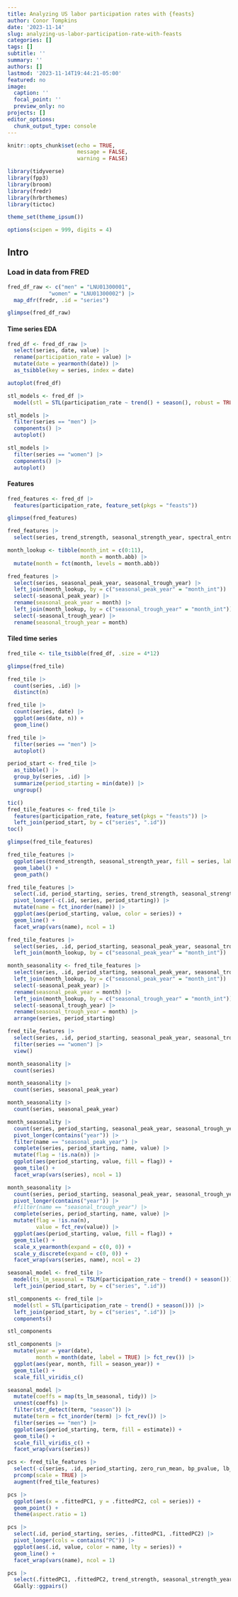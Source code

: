 ```yaml
---
title: Analyzing US labor participation rates with {feasts}
author: Conor Tompkins
date: '2023-11-14'
slug: analyzing-us-labor-participation-rate-with-feasts
categories: []
tags: []
subtitle: ''
summary: ''
authors: []
lastmod: '2023-11-14T19:44:21-05:00'
featured: no
image:
  caption: ''
  focal_point: ''
  preview_only: no
projects: []
editor_options: 
  chunk_output_type: console
---
```


```r
knitr::opts_chunk$set(echo = TRUE,
                      message = FALSE,
                      warning = FALSE)
```

```r
library(tidyverse)
library(fpp3)
library(broom)
library(fredr)
library(hrbrthemes)
library(tictoc)

theme_set(theme_ipsum())

options(scipen = 999, digits = 4)
```

## Intro

### Load in data from FRED

```r
fred_df_raw <- c("men" = "LNU01300001",
             "women" = "LNU01300002") |> 
  map_dfr(fredr, .id = "series")

glimpse(fred_df_raw)
```

#### Time series EDA

```r
fred_df <- fred_df_raw |> 
  select(series, date, value) |> 
  rename(participation_rate = value) |> 
  mutate(date = yearmonth(date)) |> 
  as_tsibble(key = series, index = date)

autoplot(fred_df)
```

```r
stl_models <- fred_df |> 
  model(stl = STL(participation_rate ~ trend() + season(), robust = TRUE))

stl_models |> 
  filter(series == "men") |> 
  components() |> 
  autoplot()

stl_models |> 
  filter(series == "women") |> 
  components() |> 
  autoplot()
```

#### Features

```r
fred_features <- fred_df |>
  features(participation_rate, feature_set(pkgs = "feasts"))

glimpse(fred_features)
```

```r
fred_features |> 
  select(series, trend_strength, seasonal_strength_year, spectral_entropy)
```

```r
month_lookup <- tibble(month_int = c(0:11),
                       month = month.abb) |> 
  mutate(month = fct(month, levels = month.abb))

fred_features |> 
  select(series, seasonal_peak_year, seasonal_trough_year) |> 
  left_join(month_lookup, by = c("seasonal_peak_year" = "month_int")) |> 
  select(-seasonal_peak_year) |> 
  rename(seasonal_peak_year = month) |> 
  left_join(month_lookup, by = c("seasonal_trough_year" = "month_int")) |> 
  select(-seasonal_trough_year) |> 
  rename(seasonal_trough_year = month)
```

#### Tiled time series

```r
fred_tile <- tile_tsibble(fred_df, .size = 4*12)

glimpse(fred_tile)

fred_tile |> 
  count(series, .id) |> 
  distinct(n)

fred_tile |> 
  count(series, date) |> 
  ggplot(aes(date, n)) +
  geom_line()

fred_tile |>
  filter(series == "men") |> 
  autoplot()
```

```r
period_start <- fred_tile |> 
  as_tibble() |> 
  group_by(series, .id) |> 
  summarize(period_starting = min(date)) |> 
  ungroup()

tic()
fred_tile_features <- fred_tile |>
  features(participation_rate, feature_set(pkgs = "feasts")) |> 
  left_join(period_start, by = c("series", ".id"))
toc()

glimpse(fred_tile_features)
```

```r
fred_tile_features |> 
  ggplot(aes(trend_strength, seasonal_strength_year, fill = series, label = .id)) +
  geom_label() +
  geom_path()
```

```r
fred_tile_features |> 
  select(.id, period_starting, series, trend_strength, seasonal_strength_year, spectral_entropy) |> 
  pivot_longer(-c(.id, series, period_starting)) |> 
  mutate(name = fct_inorder(name)) |> 
  ggplot(aes(period_starting, value, color = series)) +
  geom_line() +
  facet_wrap(vars(name), ncol = 1)
```

```r
fred_tile_features |> 
  select(series, .id, period_starting, seasonal_peak_year, seasonal_trough_year) |> 
  left_join(month_lookup, by = c("seasonal_peak_year" = "month_int"))

month_seasonality <- fred_tile_features |> 
  select(series, .id, period_starting, seasonal_peak_year, seasonal_trough_year) |> 
  left_join(month_lookup, by = c("seasonal_peak_year" = "month_int")) |> 
  select(-seasonal_peak_year) |> 
  rename(seasonal_peak_year = month) |> 
  left_join(month_lookup, by = c("seasonal_trough_year" = "month_int")) |> 
  select(-seasonal_trough_year) |> 
  rename(seasonal_trough_year = month) |> 
  arrange(series, period_starting)

fred_tile_features |> 
  select(series, .id, period_starting, seasonal_peak_year, seasonal_trough_year) |> 
  filter(series == "women") |> 
  view()

month_seasonality |> 
  count(series)

month_seasonality |> 
  count(series, seasonal_peak_year)

month_seasonality |> 
  count(series, seasonal_peak_year)

month_seasonality |> 
  count(series, period_starting, seasonal_peak_year, seasonal_trough_year) |> 
  pivot_longer(contains("year")) |> 
  filter(name == "seasonal_peak_year") |> 
  complete(series, period_starting, name, value) |> 
  mutate(flag = !is.na(n)) |> 
  ggplot(aes(period_starting, value, fill = flag)) +
  geom_tile() +
  facet_wrap(vars(series), ncol = 1)

month_seasonality |> 
  count(series, period_starting, seasonal_peak_year, seasonal_trough_year) |> 
  pivot_longer(contains("year")) |> 
  #filter(name == "seasonal_trough_year") |> 
  complete(series, period_starting, name, value) |> 
  mutate(flag = !is.na(n),
         value = fct_rev(value)) |> 
  ggplot(aes(period_starting, value, fill = flag)) +
  geom_tile() +
  scale_x_yearmonth(expand = c(0, 0)) +
  scale_y_discrete(expand = c(0, 0)) +
  facet_wrap(vars(series, name), ncol = 2)
```

```r
seasonal_model <- fred_tile |> 
  model(ts_lm_seasonal = TSLM(participation_rate ~ trend() + season())) |> 
  left_join(period_start, by = c("series", ".id"))

stl_components <- fred_tile |> 
  model(stl = STL(participation_rate ~ trend() + season())) |> 
  left_join(period_start, by = c("series", ".id")) |> 
  components()

stl_components

stl_components |> 
  mutate(year = year(date),
         month = month(date, label = TRUE) |> fct_rev()) |> 
  ggplot(aes(year, month, fill = season_year)) +
  geom_tile() +
  scale_fill_viridis_c()

seasonal_model |> 
  mutate(coeffs = map(ts_lm_seasonal, tidy)) |> 
  unnest(coeffs) |> 
  filter(str_detect(term, "season")) |>
  mutate(term = fct_inorder(term) |> fct_rev()) |> 
  filter(series == "men") |> 
  ggplot(aes(period_starting, term, fill = estimate)) +
  geom_tile() +
  scale_fill_viridis_c() +
  facet_wrap(vars(series))
```

```r
pcs <- fred_tile_features |>
  select(-c(series, .id, period_starting, zero_run_mean, bp_pvalue, lb_pvalue, zero_end_prop, zero_start_prop, zero_run_mean)) |>
  prcomp(scale = TRUE) |>
  augment(fred_tile_features)

pcs |>
  ggplot(aes(x = .fittedPC1, y = .fittedPC2, col = series)) +
  geom_point() +
  theme(aspect.ratio = 1)
```

```r
pcs |> 
  select(.id, period_starting, series, .fittedPC1, .fittedPC2) |> 
  pivot_longer(cols = contains("PC")) |> 
  ggplot(aes(.id, value, color = name, lty = series)) +
  geom_line() +
  facet_wrap(vars(name), ncol = 1)
```

```r
pcs |> 
  select(.fittedPC1, .fittedPC2, trend_strength, seasonal_strength_year, spectral_entropy) |> 
  GGally::ggpairs()
```
